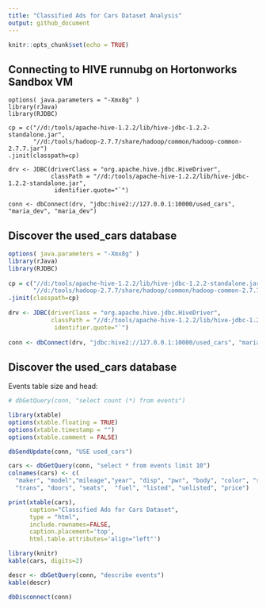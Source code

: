 ```yaml
---
title: "Classified Ads for Cars Dataset Analysis"
output: github_document
---
```


```r
knitr::opts_chunk$set(echo = TRUE)
```

## Connecting to HIVE runnubg on Hortonworks Sandbox VM

```
options( java.parameters = "-Xmx8g" )
library(rJava)
library(RJDBC)
 
cp = c("//d:/tools/apache-hive-1.2.2/lib/hive-jdbc-1.2.2-standalone.jar",
       "//d:/tools/hadoop-2.7.7/share/hadoop/common/hadoop-common-2.7.7.jar")
.jinit(classpath=cp) 
 
drv <- JDBC(driverClass = "org.apache.hive.jdbc.HiveDriver",
            classPath = "//d:/tools/apache-hive-1.2.2/lib/hive-jdbc-1.2.2-standalone.jar",
             identifier.quote="`")
 
conn <- dbConnect(drv, "jdbc:hive2://127.0.0.1:10000/used_cars", "maria_dev", "maria_dev")
```

## Discover the used_cars database


```r
options( java.parameters = "-Xmx8g" )
library(rJava)
library(RJDBC)
 
cp = c("//d:/tools/apache-hive-1.2.2/lib/hive-jdbc-1.2.2-standalone.jar",
       "//d:/tools/hadoop-2.7.7/share/hadoop/common/hadoop-common-2.7.7.jar")
.jinit(classpath=cp) 
 
drv <- JDBC(driverClass = "org.apache.hive.jdbc.HiveDriver",
            classPath = "//d:/tools/apache-hive-1.2.2/lib/hive-jdbc-1.2.2-standalone.jar",
             identifier.quote="`")
 
conn <- dbConnect(drv, "jdbc:hive2://127.0.0.1:10000/used_cars", "maria_dev", "maria_dev")

```

## Discover the used_cars database

Events table size and head:

```r
# dbGetQuery(conn, "select count (*) from events")
```

```r
library(xtable)
options(xtable.floating = TRUE)
options(xtable.timestamp = "")
options(xtable.comment = FALSE)

dbSendUpdate(conn, "USE used_cars")

cars <- dbGetQuery(conn, "select * from events limit 10")
colnames(cars) <- c(
  "maker", "model","mileage","year", "disp", "pwr", "body", "color", "stk", 
  "trans", "doors", "seats",  "fuel", "listed", "unlisted", "price")

print(xtable(cars), 
      caption="Classified Ads for Cars Dataset",
      type = "html", 
      include.rownames=FALSE, 
      caption.placement='top',
      html.table.attributes='align="left"')
```

```r
library(knitr)
kable(cars, digits=2)
```


```r
descr <- dbGetQuery(conn, "describe events")
kable(descr)
```


```r
dbDisconnect(conn)
```
